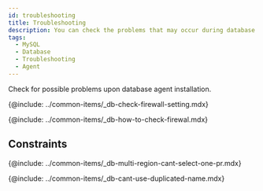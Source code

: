 ```yaml
---
id: troubleshooting
title: Troubleshooting
description: You can check the problems that may occur during database agent installation.
tags:
  - MySQL
  - Database
  - Troubleshooting
  - Agent
---
```


Check for possible problems upon database agent installation.

{@include: ../common-items/_db-check-firewall-setting.mdx}

{@include: ../common-items/_db-how-to-check-firewal.mdx}

## Constraints

{@include: ../common-items/_db-multi-region-cant-select-one-pr.mdx}

{@include: ../common-items/_db-cant-use-duplicated-name.mdx}
